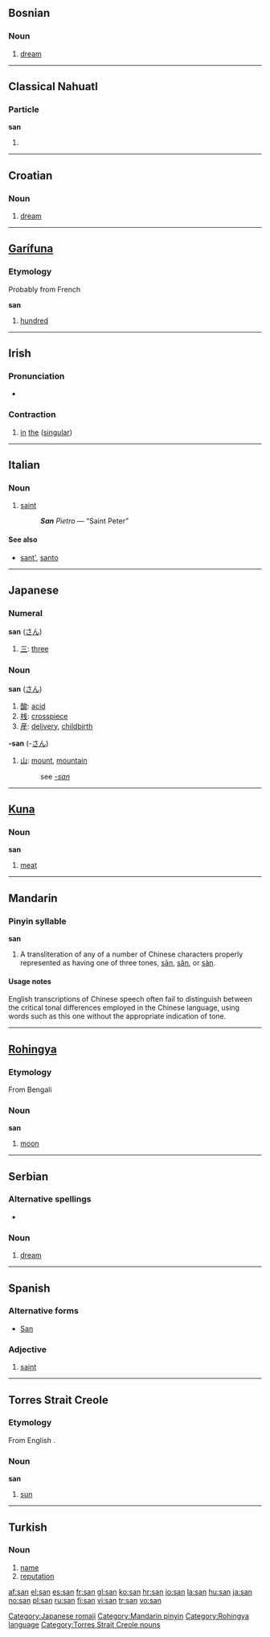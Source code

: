 {{see|San|-san|şan|sān|sǎn|sàn|sân|sản}}
==Bosnian==

===Noun===
{{infl|bs|noun|gender=m|plural|snovi}}

# [[dream]]

----

==Classical Nahuatl==

===Particle===
'''san'''

# {{alternative spelling of|zan|lang=Classical Nahuatl}}

----

==Croatian==

===Noun===
{{infl|hr|noun|gender=m|plural|snovi}}

# [[dream]]

----

==[[Garífuna]]==

===Etymology===
Probably from French {{term|cent|lang=fr}}

<!-- What part of speech is this?

===Adjective===
-->
'''san'''

# [[hundred]]

----

==Irish==

===Pronunciation===
* {{IPA|lang=ga|[sən]}}

===Contraction===
{{infl|ga|contraction|preposition + definite article fusion}}

# [[in]] [[the]] ([[singular]])

----

==Italian==

===Noun===
{{infl|it|noun|apocopate}}

# {{context|used before a consonant}} {{apocopic form of|santo|lang=Italian}} [[saint]]
#:'''''San''' Pietro'' — “Saint Peter”

====See also====
*[[sant']], [[santo]]

----

==Japanese==

===Numeral===
'''san''' ([[さん]])

# [[三]]: [[three]]

===Noun===
'''san''' ([[さん]])

# [[酸]]: [[acid]]
# [[桟]]: [[crosspiece]]
# [[産]]: [[delivery]], [[childbirth]]

'''-san''' (-[[さん]])
# [[山]]: [[mount]], [[mountain]]
#:see ''[[-san]]''

[[Category:Japanese romaji]]

----

==[[Kuna]]==

===Noun===
'''san'''

# [[meat]]

----

==Mandarin==

===Pinyin syllable===
'''san'''

# A transliteration of any of a number of Chinese characters properly represented as having one of three tones, [[sān]], [[sǎn]], or [[sàn]].

====Usage notes====
English transcriptions of Chinese speech often fail to distinguish between the critical tonal differences employed in the Chinese language, using words such as this one without the appropriate indication of tone.

[[Category:Mandarin pinyin]]

----

==[[Rohingya]]==

===Etymology===
From Bengali

===Noun===
'''san'''

# [[moon]]

[[Category:Rohingya language]]

----

==Serbian==

===Alternative spellings===
* {{qualifier|Cyrillic}} {{onym|sr|sc=Cyrl|сан|tr=san}}

===Noun===
{{infl|sr|noun|gender=m|plural|snovi}}

# [[dream]]

----

==Spanish==

===Alternative forms===
* {{qualifier|in proper nouns|capitalized}} [[San]]

===Adjective===
{{infl|es|adjective form|gender=m|apocopate||standard form|santo}}

# {{context|before the noun}} {{apocopic form of|santo|lang=Spanish}} [[saint]]

----

==Torres Strait Creole==

===Etymology===
From English {{term|sun}}.

===Noun===
'''san'''

# [[sun]]

[[Category:Torres Strait Creole nouns]]

----

==Turkish==

===Noun===
{{infl|tr|noun}}

# [[name]]
# [[reputation]]

[[af:san]]
[[el:san]]
[[es:san]]
[[fr:san]]
[[gl:san]]
[[ko:san]]
[[hr:san]]
[[io:san]]
[[la:san]]
[[hu:san]]
[[ja:san]]
[[no:san]]
[[pl:san]]
[[ru:san]]
[[fi:san]]
[[vi:san]]
[[tr:san]]
[[vo:san]]